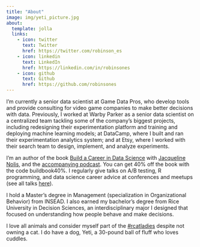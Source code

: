 ```yaml
---
title: "About"
image: img/yeti_picture.jpg
about:
  template: jolla
  links:
    - icon: twitter
      text: Twitter
      href: https://twitter.com/robinson_es
    - icon: linkedin
      text: LinkedIn
      href: https://linkedin.com/in/robinsones
    - icon: github
      text: Github
      href: https://github.com/robinsones
---
```


I'm currently a senior data scientist at Game Data Pros, who develop tools and provide consulting for video game companies to make better decisions with data. Previously, I worked at Warby Parker as a senior data scientist on a centralized team tackling some of the company's biggest projects, including redesigning their experimentation platform and training and deploying machine learning models; at DataCamp, where I built and ran their experimentation analytics system; and at Etsy, where I worked with their search team to design, implement, and analyze experiments.

I'm an author of the book [Build a Career in Data Science](https://www.manning.com/books/build-your-career-in-data-science?a_aid=buildcareer&a_bid=76784b6a) with [Jacqueline Nolis](https://jnolis.com/), and the [accompanying podcast](podcast.bestbook.cool). You can get 40% off the book with the code buildbook40%. I regularly give talks on A/B testing, R programming, and data science career advice at conferences and meetups (see all talks [here](https://hookedondata.org/speaking/)). 

I hold a Master's degree in Management (specialization in Organizational Behavior) from INSEAD. I also earned my bachelor's degree from Rice University in Decision Sciences, an interdisciplinary major I designed that focused on understanding how people behave and make decisions.

I love all animals and consider myself part of the [#rcatladies](https://twitter.com/hashtag/rcatladies) despite not owning a cat. I do have a dog, Yeti, a 30-pound ball of fluff who loves cuddles.

